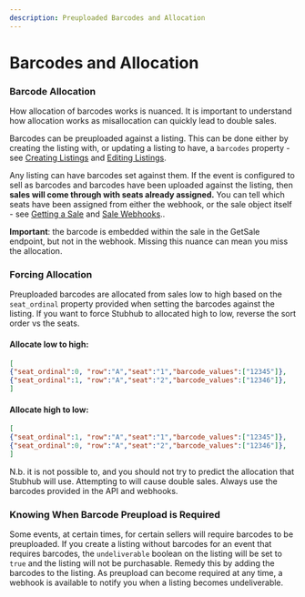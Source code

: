 ```yaml
---
description: Preuploaded Barcodes and Allocation
---
```


# Barcodes and Allocation

### Barcode Allocation

How allocation of barcodes works is nuanced. It is important to understand how allocation works as misallocation can quickly lead to double sales.

Barcodes can be preuploaded against a listing. This can be done either by creating the listing with, or updating a listing to have, a `barcodes` property - see [Creating Listings][create-listing-endpoint] and [Editing Listings][update-listing-endpoint].

[create-listing-endpoint]: /api-reference/inventory/#operation/SellerListings_CreateListingForRequestedEvent
[update-listing-endpoint]: /api-reference/inventory#operation/SellerListings_Patch

Any listing can have barcodes set against them. If the event is configured to sell as barcodes and barcodes have been uploaded against the listing, then **sales will come through with seats already assigned.** You can tell which seats have been assigned from either the webhook, or the sale object itself - see [Getting a Sale][get-sales-endpoint] and [Sale Webhooks][provisional-sale-webhook].. 

[get-sales-endpoint]: /api-reference/sales#operation/Sales_Get
[provisional-sale-webhook]: /api-reference/webhooks#tag/Topics/paths/provisional-sale/post

**Important**: the barcode is embedded within the sale in the GetSale endpoint, but not in the webhook. Missing this nuance can mean you miss the allocation.

### Forcing Allocation

Preuploaded barcodes are allocated from sales low to high based on the `seat_ordinal` property provided when setting the barcodes against the listing. If you want to force Stubhub to allocated high to low, reverse the sort order vs the seats.

#### Allocate low to high:
```json
[
{"seat_ordinal":0, "row":"A","seat":"1","barcode_values":["12345"]},
{"seat_ordinal":1, "row":"A","seat":"2","barcode_values":["12346"]},
]
```

#### Allocate high to low:
```json
[
{"seat_ordinal":1, "row":"A","seat":"1","barcode_values":["12345"]},
{"seat_ordinal":0, "row":"A","seat":"2","barcode_values":["12346"]},
]
```

N.b. it is not possible to, and you should not try to predict the allocation that Stubhub will use. Attempting to will cause double sales. Always use the barcodes provided in the API and webhooks.

### Knowing When Barcode Preupload is Required

Some events, at certain times, for certain sellers will require barcodes to be preuploaded. If you create a listing without barcodes for an event that requires barcodes, the `undeliverable` boolean on the listing will be set to `true` and the listing will not be purchasable. Remedy this by adding the barcodes to the listing. As preupload can become required at any time, a webhook is available to notify you when a listing becomes undeliverable. 
